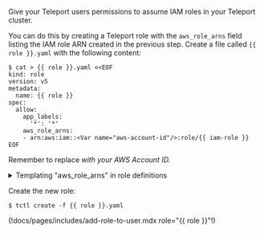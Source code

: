 Give your Teleport users permissions to assume IAM roles in your Teleport
cluster.

You can do this by creating a Teleport role with the `aws_role_arns` field
listing the IAM role ARN created in the previous step. Create a file called
`{{ role }}.yaml` with the following content:

```code
$ cat > {{ role }}.yaml <<EOF
kind: role
version: v5
metadata:
  name: {{ role }}
spec:
  allow:
    app_labels:
      '*': '*'
    aws_role_arns:
    - arn:aws:iam::<Var name="aws-account-id"/>:role/{{ iam-role }}
EOF
```
Remember to replace <Var name="aws-account-id"/> with your AWS Account ID.

<details>
<summary>Templating &quot;aws_role_arns&quot; in role definitions</summary>
The `aws_role_arns` field supports template variables so they can be populated
dynamically based on your users' identity provider attributes. Here are some
examples:

<Tabs>
  <TabItem label="local users">
  Use `{{internal.aws_role_arns}}` in the role definition:
  ```yaml
  kind: role
  version: v5
  metadata:
    name: {{ role }}
  spec:
    allow:
      app_labels:
        '*': '*'
      aws_role_arns: ['{{internal.aws_role_arns}}']
  ```
  Then specify the IAM roles through user traits:
  ```yaml
  kind: user
  version: v2
  metadata:
    name: alice
  spec:
    roles: ['{{ role }}']
    traits:
      aws_role_arns: ['arn:aws:iam:123456789000:role/role_for_alice']
  ---
  kind: user
  version: v2
  metadata:
    name: bob
  spec:
    roles: ['{{ role }}']
    traits:
      aws_role_arns: ['arn:aws:iam:123456789000:role/role_for_bob']
    ```
  </TabItem>
  <TabItem label="SSO users">
  Let's assume that an IAM role has been created for each Teleport user, and
  the name of the IAM role corresponds to their Email addresses without the
  Email domain suffix.


  Then `aws_role_arns` can be templated with `external.email`:
  ```yaml
  kind: role
  version: v5
  metadata:
    name: {{ role }}
  spec:
    allow:
      app_labels:
        '*': '*'
      aws_role_arns: ['arn:aws:iam:123456789000:role/{{email.local(external.email)}}']
  ```
  </TabItem>
</Tabs>

See [Role Templates](../../admin-guides/access-controls/guides/role-templates.mdx) for
details.
</details>

Create the new role:

```code
$ tctl create -f {{ role }}.yaml
```

(!docs/pages/includes/add-role-to-user.mdx role="{{ role }}"!)

